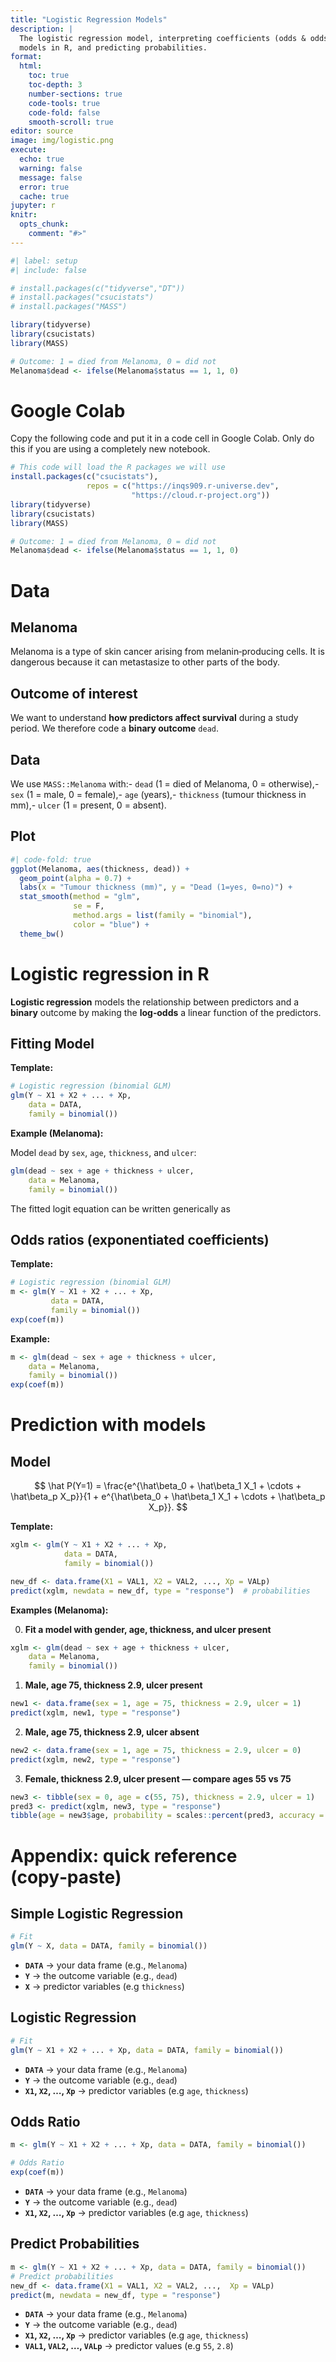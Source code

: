```yaml
---
title: "Logistic Regression Models"
description: |
  The logistic regression model, interpreting coefficients (odds & odds ratios), fitting
  models in R, and predicting probabilities.
format:
  html:
    toc: true
    toc-depth: 3
    number-sections: true
    code-tools: true
    code-fold: false
    smooth-scroll: true
editor: source
image: img/logistic.png
execute:
  echo: true
  warning: false
  message: false
  error: true
  cache: true
jupyter: r
knitr:
  opts_chunk:
    comment: "#>"
---
```


```r
#| label: setup
#| include: false

# install.packages(c("tidyverse","DT"))
# install.packages("csucistats")
# install.packages("MASS")

library(tidyverse)
library(csucistats)
library(MASS)

# Outcome: 1 = died from Melanoma, 0 = did not
Melanoma$dead <- ifelse(Melanoma$status == 1, 1, 0)

```


# Google Colab

Copy the following code and put it in a code cell in Google Colab. Only do this if you are using a completely new notebook.

```r
# This code will load the R packages we will use
install.packages(c("csucistats"),
                 repos = c("https://inqs909.r-universe.dev", 
                           "https://cloud.r-project.org"))
library(tidyverse)
library(csucistats)
library(MASS)

# Outcome: 1 = died from Melanoma, 0 = did not
Melanoma$dead <- ifelse(Melanoma$status == 1, 1, 0)
```

# Data

## Melanoma

Melanoma is a type of skin cancer arising from melanin‑producing cells. It is dangerous because it can metastasize to other parts of the body.

## Outcome of interest

We want to understand **how predictors affect survival** during a study period. We therefore code a **binary outcome** `dead`.

## Data

We use `MASS::Melanoma` with:- `dead` (1 = died of Melanoma, 0 = otherwise),- `sex` (1 = male, 0 = female),- `age` (years),- `thickness` (tumour thickness in mm),- `ulcer` (1 = present, 0 = absent).

## Plot

```r
#| code-fold: true
ggplot(Melanoma, aes(thickness, dead)) +
  geom_point(alpha = 0.7) +
  labs(x = "Tumour thickness (mm)", y = "Dead (1=yes, 0=no)") +
  stat_smooth(method = "glm",
              se = F,
              method.args = list(family = "binomial"),
              color = "blue") +
  theme_bw()

```


# Logistic regression in R

**Logistic regression** models the relationship between predictors and a **binary** outcome by making the **log‑odds** a linear function of the predictors.


## Fitting Model

**Template:**

```r
# Logistic regression (binomial GLM)
glm(Y ~ X1 + X2 + ... + Xp,
    data = DATA,
    family = binomial())
```

**Example (Melanoma):**

Model `dead` by `sex`, `age`, `thickness`, and `ulcer`:

```r
glm(dead ~ sex + age + thickness + ulcer,
    data = Melanoma,
    family = binomial())
```

The fitted logit equation can be written generically as


## Odds ratios (exponentiated coefficients)

**Template:**

```r
# Logistic regression (binomial GLM)
m <- glm(Y ~ X1 + X2 + ... + Xp,
         data = DATA,
         family = binomial())
exp(coef(m))
```

**Example:**

```r
m <- glm(dead ~ sex + age + thickness + ulcer,
    data = Melanoma,
    family = binomial())
exp(coef(m))
```

# Prediction with models

## Model

$$
\hat P(Y=1) = \frac{e^{\hat\beta_0 + \hat\beta_1 X_1 + \cdots + \hat\beta_p X_p}}{1 + e^{\hat\beta_0 + \hat\beta_1 X_1 + \cdots + \hat\beta_p X_p}}.
$$

**Template:**

```r
xglm <- glm(Y ~ X1 + X2 + ... + Xp,
            data = DATA,
            family = binomial())

new_df <- data.frame(X1 = VAL1, X2 = VAL2, ..., Xp = VALp)
predict(xglm, newdata = new_df, type = "response")  # probabilities
```

**Examples (Melanoma):**

0) **Fit a model with gender, age, thickness, and ulcer present**


```r
xglm <- glm(dead ~ sex + age + thickness + ulcer,
    data = Melanoma,
    family = binomial())
```


1) **Male, age 75, thickness 2.9, ulcer present**

```r
new1 <- data.frame(sex = 1, age = 75, thickness = 2.9, ulcer = 1)
predict(xglm, new1, type = "response")
```

2) **Male, age 75, thickness 2.9, ulcer absent**

```r
new2 <- data.frame(sex = 1, age = 75, thickness = 2.9, ulcer = 0)
predict(xglm, new2, type = "response")
```


3) **Female, thickness 2.9, ulcer present — compare ages 55 vs 75**

```r
new3 <- tibble(sex = 0, age = c(55, 75), thickness = 2.9, ulcer = 1)
pred3 <- predict(xglm, new3, type = "response")
tibble(age = new3$age, probability = scales::percent(pred3, accuracy = 0.1))
```

# Appendix: quick reference (copy‑paste)

## Simple Logistic Regression

```r
# Fit
glm(Y ~ X, data = DATA, family = binomial())
```

-   **`DATA`** → your data frame (e.g., `Melanoma`)
-   **`Y`** → the outcome variable (e.g., `dead`)
-   **`X`** → predictor variables (e.g `thickness`)

## Logistic Regression

```r
# Fit
glm(Y ~ X1 + X2 + ... + Xp, data = DATA, family = binomial())
```

-   **`DATA`** → your data frame (e.g., `Melanoma`)
-   **`Y`** → the outcome variable (e.g., `dead`)
-   **`X1`, `X2`, ..., `Xp`** → predictor variables (e.g `age`, `thickness`)


## Odds Ratio

```r
m <- glm(Y ~ X1 + X2 + ... + Xp, data = DATA, family = binomial())

# Odds Ratio
exp(coef(m))
```

-   **`DATA`** → your data frame (e.g., `Melanoma`)
-   **`Y`** → the outcome variable (e.g., `dead`)
-   **`X1`, `X2`, ..., `Xp`** → predictor variables (e.g `age`, `thickness`)


## Predict Probabilities

```r
m <- glm(Y ~ X1 + X2 + ... + Xp, data = DATA, family = binomial())
# Predict probabilities
new_df <- data.frame(X1 = VAL1, X2 = VAL2, ...,  Xp = VALp)
predict(m, newdata = new_df, type = "response")
```

-   **`DATA`** → your data frame (e.g., `Melanoma`)
-   **`Y`** → the outcome variable (e.g., `dead`)
-   **`X1`, `X2`, ..., `Xp`** → predictor variables (e.g `age`, `thickness`)
-   **`VAL1`, `VAL2`, ..., `VALp`** → predictor values (e.g `55`, `2.8`)
